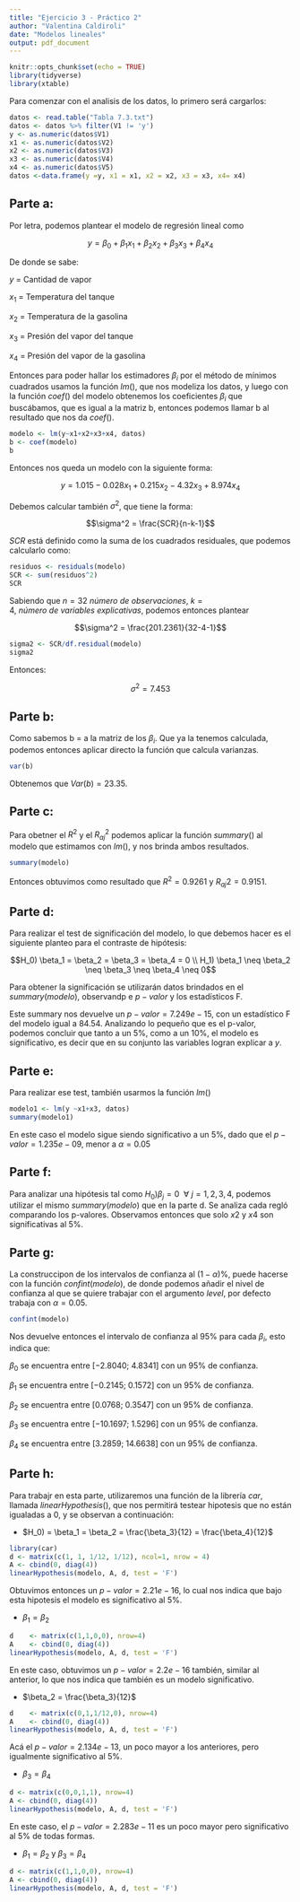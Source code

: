```yaml
---
title: "Ejercicio 3 - Práctico 2"
author: "Valentina Caldiroli"
date: "Modelos lineales"
output: pdf_document
---
```


```r
knitr::opts_chunk$set(echo = TRUE)
library(tidyverse)
library(xtable)
```
Para comenzar con el analisis de los datos, lo primero será cargarlos:

```r
datos <- read.table("Tabla 7.3.txt")
datos <- datos %>% filter(V1 != 'y')
y <- as.numeric(datos$V1)
x1 <- as.numeric(datos$V2)
x2 <- as.numeric(datos$V3)
x3 <- as.numeric(datos$V4)
x4 <- as.numeric(datos$V5)
datos <-data.frame(y =y, x1 = x1, x2 = x2, x3 = x3, x4= x4)
```

## Parte a:

Por letra, podemos plantear el modelo de regresión lineal como
 
 $$y = \beta_0 + \beta_1 x_1 + \beta_2 x_2 + \beta_3 x_3+ \beta_4 x_4$$
 
 De donde se sabe:
 
 $y$ = Cantidad de vapor
 
 $x_1$ = Temperatura del tanque
 
 $x_2$ = Temperatura de la gasolina
 
 $x_3$ = Presión del vapor del tanque
 
 $x_4$ = Presión del vapor de la gasolina
 
 Entonces para poder hallar los estimadores $\beta_i$ por el método de mínimos cuadrados usamos la función $lm()$, que nos modeliza los datos, y luego con la función $coef()$ del modelo obtenemos los coeficientes $\beta_i$ que buscábamos, que es igual a la matriz b, entonces podemos llamar b al resultado que nos da $coef()$.
 
```r
modelo <- lm(y~x1+x2+x3+x4, datos)
b <- coef(modelo)
b
```
 
 Entonces nos queda un modelo con la siguiente forma:

$$ y = 1.015 - 0.028x_1 +0.215x_2 -4.32x_3 +8.974x_4$$


Debemos calcular también $\sigma^2$, que tiene la forma:

$$\sigma^2 = \frac{SCR}{n-k-1}$$ 

$SCR$ está definido como la suma de los cuadrados residuales, que podemos calcularlo como:

```r
residuos <- residuals(modelo)
SCR <- sum(residuos^2)
SCR
```

Sabiendo que $n=32~ número~de~observaciones$, $k=4,~ número~ de~ variables~ explicativas$, podemos entonces plantear 

$$\sigma^2 = \frac{201.2361}{32-4-1}$$

```r
sigma2 <- SCR/df.residual(modelo)
sigma2
```
Entonces:

$$\sigma^2 = 7.453$$

## Parte b:

Como sabemos b = a la matriz de los $\beta_i$. Que ya la tenemos calculada, podemos entonces aplicar directo la función que calcula varianzas.

```r
var(b)
```

Obtenemos que $Var(b) = 23.35$.

## Parte c:

Para obetner el $R^2$ y el $R_{aj}^2$ podemos aplicar la función $summary()$ al modelo que estimamos con $lm()$, y nos brinda ambos resultados.

```r
summary(modelo)
```

Entonces obtuvimos como resultado que $R^2=0.9261$ y $R_{aj}2=0.9151$. 

## Parte d:

Para realizar el test de significación del modelo, lo que debemos hacer es el siguiente planteo para el contraste de hipótesis:

$$H_0) \beta_1 = \beta_2 = \beta_3 = \beta_4 = 0 \\ H_1)  \beta_1 \neq \beta_2 \neq \beta_3 \neq \beta_4 \neq 0$$

Para obtener la significación se utilizarán datos brindados en el $summary(modelo)$, observandp e $p-valor$ y los estadísticos F.

Este summary nos devuelve un $p-valor = 7.249e-15$, con un estadístico F del modelo igual a 84.54. Analizando lo pequeño que es el p-valor, podemos concluir que tanto a un 5%, como a un 10%, el modelo es significativo, es decir que en su conjunto las variables logran explicar a $y$.

## Parte e:

Para realizar ese test, también usarmos la función $lm()$

```r
modelo1 <- lm(y ~x1+x3, datos)
summary(modelo1)
```

En este caso el modelo sigue siendo significativo a un 5%, dado que el $p-valor = 1.235e-09$, menor a $\alpha = 0.05$

## Parte f:

Para analizar una hipótesis tal como $H_0) \beta_j = 0~~\forall~j = 1,2,3,4$, podemos utilizar el mismo $summary(modelo)$ que en la parte d. Se analiza cada regló comparando los p-valores. Observamos entonces que solo $x2$ y $x4$ son significativas al 5%.

## Parte g:

La construccipon de los intervalos de confianza al $(1-\alpha)\%$, puede hacerse con la función $confint(modelo)$, de donde podemos añadir el nivel de confianza al que se quiere trabajar con el argumento $level$, por defecto trabaja con $\alpha=0.05$.


```r
confint(modelo)
```

Nos devuelve entonces el intervalo de confianza al 95% para cada $\beta_i$, esto indica que:

$\beta_0$ se encuentra entre $[-2.8040;~ 4.8341]$ con un 95% de confianza.

$\beta_1$ se encuentra entre $[-0.2145;~ 0.1572]$ con un 95% de confianza.

$\beta_2$ se encuentra entre $[0.0768;~ 0.3547]$ con un 95% de confianza.

$\beta_3$ se encuentra entre $[-10.1697;~ 1.5296]$ con un 95% de confianza.

$\beta_4$ se encuentra entre $[3.2859;~ 14.6638]$ con un 95% de confianza.


## Parte h: 

Para trabajr en esta parte, utilizaremos una función de la librería $car$, llamada $linearHypothesis()$, que nos permitirá testear hipotesis que no están igualadas a 0, y se observan a continuación:

* $H_0) = \beta_1 = \beta_2 = \frac{\beta_3}{12} = \frac{\beta_4}{12}$

```r
library(car)
d <- matrix(c(1, 1, 1/12, 1/12), ncol=1, nrow = 4)
A <- cbind(0, diag(4))
linearHypothesis(modelo, A, d, test = 'F')
```

Obtuvimos entonces un $p-valor=2.21e-16$, lo cual nos indica que bajo esta hipotesis el modelo es significativo al 5%. 

* $\beta_1 = \beta_2$

```r
d    <- matrix(c(1,1,0,0), nrow=4)
A    <- cbind(0, diag(4))
linearHypothesis(modelo, A, d, test = 'F')
```

En este caso, obtuvimos un $p-valor = 2.2e-16$ también, similar al anterior, lo que nos indica que también es un modelo significativo.

* $\beta_2 = \frac{\beta_3}{12}$

```r
d    <- matrix(c(0,1,1/12,0), nrow=4)
A    <- cbind(0, diag(4))
linearHypothesis(modelo, A, d, test = 'F')
```

Acá el $p-valor = 2.134e-13$, un poco mayor a los anteriores, pero igualmente significativo al 5%.

* $\beta_3 = \beta_4$

```r
d <- matrix(c(0,0,1,1), nrow=4)
A <- cbind(0, diag(4))
linearHypothesis(modelo, A, d, test = 'F')
```

En este caso, el $p-valor = 2.283e-11$ es un poco mayor pero significativo al 5% de todas formas. 

* $\beta_1=\beta_2$ y $\beta_3=\beta_4$

```r
d <- matrix(c(1,1,0,0), nrow=4)
A <- cbind(0, diag(4))
linearHypothesis(modelo, A, d, test = 'F')
```